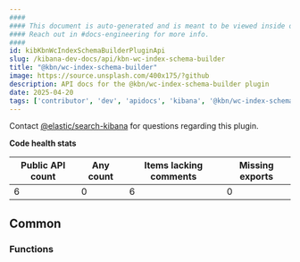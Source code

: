 ```yaml
---
####
#### This document is auto-generated and is meant to be viewed inside our experimental, new docs system.
#### Reach out in #docs-engineering for more info.
####
id: kibKbnWcIndexSchemaBuilderPluginApi
slug: /kibana-dev-docs/api/kbn-wc-index-schema-builder
title: "@kbn/wc-index-schema-builder"
image: https://source.unsplash.com/400x175/?github
description: API docs for the @kbn/wc-index-schema-builder plugin
date: 2025-04-20
tags: ['contributor', 'dev', 'apidocs', 'kibana', '@kbn/wc-index-schema-builder']
---
```




Contact [@elastic/search-kibana](https://github.com/orgs/elastic/teams/search-kibana) for questions regarding this plugin.

**Code health stats**

| Public API count  | Any count | Items lacking comments | Missing exports |
|-------------------|-----------|------------------------|-----------------|
| 6 | 0 | 6 | 0 |

## Common

### Functions
<DocDefinitionList data={kbnWcIndexSchemaBuilderObj.common.functions}/>

